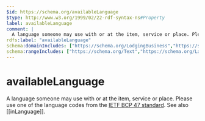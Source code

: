 ```yaml
---
$id: https://schema.org/availableLanguage
$type: http://www.w3.org/1999/02/22-rdf-syntax-ns#Property
label: availableLanguage
comment: |
  A language someone may use with or at the item, service or place. Please use one of the language codes from the [IETF BCP 47 standard](http://tools.ietf.org/html/bcp47). See also [[inLanguage]].
rdfs:label: "availableLanguage"
schema:domainIncludes: ["https://schema.org/LodgingBusiness","https://schema.org/ContactPoint","https://schema.org/Course","https://schema.org/ServiceChannel","https://schema.org/TouristAttraction"]
schema:rangeIncludes: ["https://schema.org/Text","https://schema.org/Language"]
---
```


# availableLanguage

A language someone may use with or at the item, service or place. Please use one of the language codes from the [IETF BCP 47 standard](http://tools.ietf.org/html/bcp47). See also [[inLanguage]].

